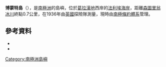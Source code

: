 {{Coord|68|12|S|66|57|W|source:GNIS|display=title}}

'''博蒙特島'''（{{lang-en|Beaumont Island}}），是[[南極洲|南極洲]]的島嶼，位於[[葛拉漢地|葛拉漢地]]西岸的[[法利埃海岸|法利埃海岸]]，距離[[森圖里翁冰川|森圖里翁冰川]]終點0.7公里，在1936年由[[英國|英國]]探險隊測量，現時由[[南極條約體系|南極條約體系]]管理。

==參考資料==
*{{cite gnis | type = antarid | id = 1138| name =Beaumont Island | accessdate = 2011-05-25}}
*{{usgs-gazetteer|id=1138}}

{{DEFAULTSORT:Beaumont Island}}
[[Category:南極洲島嶼|Category:南極洲島嶼]]


{{FallièresCoast-geo-stub}}